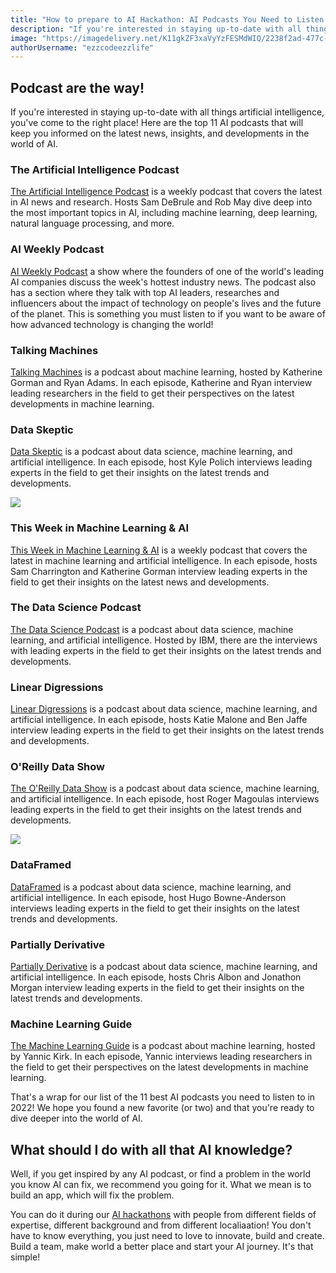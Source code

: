 ```yaml
---
title: "How to prepare to AI Hackathon: AI Podcasts You Need to Listen to in 2022"
description: "If you're interested in staying up-to-date with all things artificial intelligence here is a top 11 AI podcasts that will keep you informed on the latest news, insights, and developments in the world of AI."
image: "https://imagedelivery.net/K11gkZF3xaVyYzFESMdWIQ/2238f2ad-477c-4fb6-d970-15e2ddc18700/full"
authorUsername: "ezzcodeezzlife"
---
```


## Podcast are the way!

If you're interested in staying up-to-date with all things artificial intelligence, you've come to the right place! Here are the top 11 AI podcasts that will keep you informed on the latest news, insights, and developments in the world of AI.

### The Artificial Intelligence Podcast 

[The Artificial Intelligence Podcast](https://podcasts.apple.com/us/podcast/the-artificial-intelligence-podcast/id1558470439) is a weekly podcast that covers the latest in AI news and research. Hosts Sam DeBrule and Rob May dive deep into the most important topics in AI, including machine learning, deep learning, natural language processing, and more.


### AI Weekly Podcast 

[AI Weekly Podcast](https://anchor.fm/lablab-ai) a show where the founders of one of the world's leading AI companies discuss the week's hottest industry news. The podcast also has a section where they talk with top AI leaders, researches and influencers about the impact of technology on people's lives and the future of the planet. This is something you must listen to if you want to be aware of how advanced technology is changing the world!


### Talking Machines 

[Talking Machines](https://www.thetalkingmachines.com/episodes) is a podcast about machine learning, hosted by Katherine Gorman and Ryan Adams. In each episode, Katherine and Ryan interview leading researchers in the field to get their perspectives on the latest developments in machine learning.


### Data Skeptic 

[Data Skeptic](https://podcasts.apple.com/us/podcast/data-skeptic/id890348705) is a podcast about data science, machine learning, and artificial intelligence. In each episode, host Kyle Polich interviews leading experts in the field to get their insights on the latest trends and developments.

![](https://imagedelivery.net/K11gkZF3xaVyYzFESMdWIQ/8095e30c-41dd-4c67-1028-fe2d0dc95900/full)

### This Week in Machine Learning & AI 

[This Week in Machine Learning & AI](https://twimlai.com/podcast/twimlai/) is a weekly podcast that covers the latest in machine learning and artificial intelligence. In each episode, hosts Sam Charrington and Katherine Gorman interview leading experts in the field to get their insights on the latest news and developments.


### The Data Science Podcast 

[The Data Science Podcast](https://developer.ibm.com/podcasts/the-data-science-podcast/) is a podcast about data science, machine learning, and artificial intelligence. Hosted by IBM, there are the interviews with leading experts in the field to get their insights on the latest trends and developments.


### Linear Digressions 

[Linear Digressions](http://lineardigressions.com/) is a podcast about data science, machine learning, and artificial intelligence. In each episode, hosts Katie Malone and Ben Jaffe interview leading experts in the field to get their insights on the latest trends and developments.


### O'Reilly Data Show 

[The O'Reilly Data Show](https://www.oreilly.com/radar/topics/oreilly-data-show-podcast/) is a podcast about data science, machine learning, and artificial intelligence. In each episode, host Roger Magoulas interviews leading experts in the field to get their insights on the latest trends and developments.

![](https://imagedelivery.net/K11gkZF3xaVyYzFESMdWIQ/8de5abf5-adb6-48e7-70a0-69164d400b00/full)

### DataFramed 

[DataFramed](https://www.datacamp.com/podcast) is a podcast about data science, machine learning, and artificial intelligence. In each episode, host Hugo Bowne-Anderson interviews leading experts in the field to get their insights on the latest trends and developments.


### Partially Derivative 

[Partially Derivative](http://partiallyderivative.com/podcast/) is a podcast about data science, machine learning, and artificial intelligence. In each episode, hosts Chris Albon and Jonathon Morgan interview leading experts in the field to get their insights on the latest trends and developments.


### Machine Learning Guide 

[The Machine Learning Guide](https://ocdevel.com/mlg) is a podcast about machine learning, hosted by Yannic Kirk. In each episode, Yannic interviews leading researchers in the field to get their perspectives on the latest developments in machine learning.

That's a wrap for our list of the 11 best AI podcasts you need to listen to in 2022! We hope you found a new favorite (or two) and that you're ready to dive deeper into the world of AI.

## What should I do with all that AI knowledge?

Well, if you get inspired by any AI podcast, or find a problem in the world you know AI can fix, we recommend you going for it. What we mean is to build an app, which will fix the problem.

You can do it during our [AI hackathons](https://lablab.ai/event) with people from different fields of expertise, different background and from different localiaation! You don't have to know everything, you just need to love to innovate, build and create. Build a team, make world a better place and start your AI journey. It's that simple!

